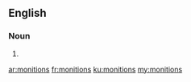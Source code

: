 ==English==

===Noun===
{{head|en}}

# {{plural of|monition}}

[[ar:monitions]]
[[fr:monitions]]
[[ku:monitions]]
[[my:monitions]]